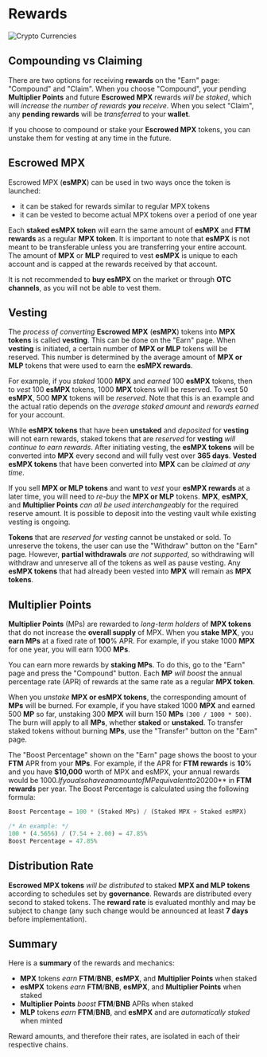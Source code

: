 # Rewards

<img src="/images/crypto_wallet.png" alt="Crypto Currencies" />

## Compounding vs Claiming

There are two options for receiving **rewards** on the "Earn" page: "Compound" and "Claim".
When you choose "Compound", your pending **Multiplier Points** and future **Escrowed MPX** rewards _will be staked_, which will _increase the number of rewards **you** receive_. When you select "Claim", any **pending rewards** will be _transferred_ to your **wallet**.

If you choose to compound or stake your **Escrowed MPX** tokens, you can unstake them for vesting at any time in the future.

## Escrowed MPX

Escrowed MPX (**esMPX**) can be used in two ways once the token is launched:

- it can be staked for rewards similar to regular MPX tokens
- it can be vested to become actual MPX tokens over a period of one year

Each **staked esMPX token** will earn the same amount of **esMPX** and **FTM rewards** as a regular **MPX token**. It is important to note that **esMPX** is not meant to be transferable unless you are transferring your entire account. The amount of **MPX** or **MLP** required to vest **esMPX** is unique to each account and is capped at the rewards received by that account.

It is not recommended to **buy esMPX** on the market or through **OTC channels**,
as you will not be able to vest them.

## Vesting

The _process of converting_ **Escrowed MPX** (**esMPX**) tokens into **MPX tokens** is called **vesting**.
This can be done on the "Earn" page. When **vesting** is initiated, a certain number of
**MPX or MLP** tokens will be reserved. This number is determined by the average amount of
**MPX or MLP** tokens that were used to earn the **esMPX rewards**.

For example, if you _staked_ 1000 **MPX** and _earned_ 100 **esMPX** tokens, then to _vest_ 100 **esMPX** tokens, 1000 **MPX** tokens will be reserved. To vest 50 **esMPX**, 500 **MPX** tokens will be _reserved_.
Note that this is an example and the actual ratio depends on the _average staked amount_
and _rewards earned_ for your account.

While **esMPX tokens** that have been **unstaked** and _deposited_ for **vesting** will not earn rewards, staked tokens that are _reserved_ for **vesting** _will continue to earn rewards_. After initiating vesting, the **esMPX tokens** will be converted into **MPX** every second and will fully vest over **365 days**. **Vested esMPX tokens** that have been converted into **MPX** can be _claimed at any time_.

If you sell **MPX or MLP tokens** and want to _vest_ your **esMPX rewards** at a later time, you will need to _re-buy_ the **MPX or MLP** tokens. **MPX**, **esMPX**, and **Multiplier Points** _can all be used interchangeably_ for the required reserve amount. It is possible to deposit into the vesting vault while existing vesting is ongoing.

**Tokens** that are _reserved for vesting_ cannot be unstaked or sold. To unreserve the tokens, the user can use the "Withdraw" button on the "Earn" page. However, **partial withdrawals** _are not supported_, so withdrawing will withdraw and unreserve all of the tokens as well as pause vesting. Any **esMPX tokens** that had already been vested into **MPX** will remain as **MPX tokens**.

## Multiplier Points

**Multiplier Points** (MPs) are rewarded to _long-term holders_ of **MPX tokens** that do not increase the **overall supply** of MPX. When you **stake MPX**, you **earn MPs** at a fixed rate of **100**% APR. For example, if you stake 1000 **MPX** for one year, you will earn 1000 **MPs**.

You can earn more rewards by **staking MPs**. To do this, go to the "Earn" page and press the "Compound" button. Each **MP** _will boost_ the annual percentage rate (APR) of rewards at the same rate as a regular **MPX token**.

When you _unstake_ **MPX or esMPX tokens**, the corresponding amount of **MPs** will be burned. For example, if you have staked 1000 **MPX** and earned 500 **MP** so far, unstaking 300 **MPX** will burn 150 **MPs** `(300 / 1000 * 500)`. The burn will apply to all **MPs**, whether **staked** or **unstaked**. To transfer staked tokens without burning **MPs**, use the "Transfer" button on the "Earn" page.

The "Boost Percentage" shown on the "Earn" page shows the boost to your **FTM** APR from your **MPs**. For example, if the APR for **FTM rewards** is **10**% and you have **$10,000** worth of MPX and esMPX, your annual rewards would be $1000. If you also have an amount of MP equivalent to 20% of your total **MPX and esMPX**, your "Boost Percentage" would display as **20**% and you would receive an additional **$200** in **FTM rewards** per year. The Boost Percentage is calculated using the following formula:

```js
Boost Percentage = 100 * (Staked MPs) / (Staked MPX + Staked esMPX)

/* An example: */
100 * (4.5656) / (7.54 + 2.00) = 47.85%
Boost Percentage = 47.85%
```

## Distribution Rate

**Escrowed MPX tokens** _will be distributed_ to staked **MPX and MLP tokens** according to schedules set by **governance**. Rewards are distributed every second to staked tokens. The **reward rate** is evaluated monthly and may be subject to change (any such change would be announced at least **7 days** before implementation).

## Summary

Here is a **summary** of the rewards and mechanics:

- **MPX** tokens _earn_ **FTM**/**BNB**, **esMPX**, and **Multiplier Points** when staked
- **esMPX** tokens _earn_ **FTM**/**BNB**, **esMPX**, and **Multiplier Points** when staked
- **Multiplier Points** _boost_ **FTM**/**BNB** APRs when staked
- **MLP** tokens _earn_ **FTM**/**BNB**, and **esMPX** and are _automatically staked_ when minted

Reward amounts, and therefore their rates, are isolated in each of their respective chains.